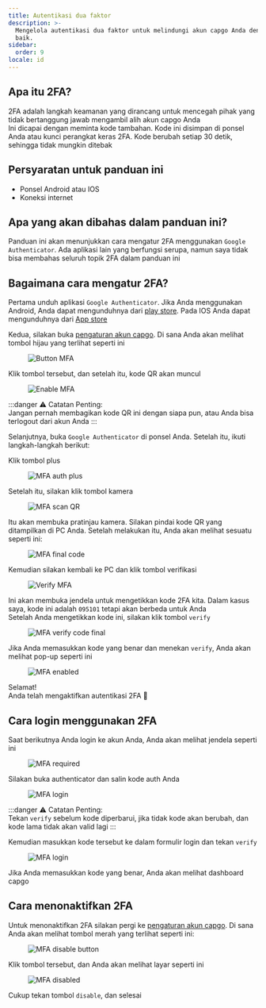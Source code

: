 ```yaml
---
title: Autentikasi dua faktor
description: >-
  Mengelola autentikasi dua faktor untuk melindungi akun capgo Anda dengan lebih
  baik.
sidebar:
  order: 9
locale: id
---
```


## Apa itu 2FA?

2FA adalah langkah keamanan yang dirancang untuk mencegah pihak yang tidak bertanggung jawab mengambil alih akun capgo Anda\
Ini dicapai dengan meminta kode tambahan. Kode ini disimpan di ponsel Anda atau kunci perangkat keras 2FA. Kode berubah setiap 30 detik, sehingga tidak mungkin ditebak

## Persyaratan untuk panduan ini
 - Ponsel Android atau IOS
 - Koneksi internet

## Apa yang akan dibahas dalam panduan ini?

Panduan ini akan menunjukkan cara mengatur 2FA menggunakan `Google Authenticator`. Ada aplikasi lain yang berfungsi serupa, namun saya tidak bisa membahas seluruh topik 2FA dalam panduan ini

## Bagaimana cara mengatur 2FA?

Pertama unduh aplikasi `Google Authenticator`. Jika Anda menggunakan Android, Anda dapat mengunduhnya dari [play store](https://playgooglecom/store/apps/details/?id=comgoogleandroidappsauthenticator2). Pada IOS Anda dapat mengunduhnya dari [App store](https://appsapplecom/us/app/google-authenticator/id388497605/)

Kedua, silakan buka [pengaturan akun capgo](https://webcapgoapp/dashboard/settings/account/). Di sana Anda akan melihat tombol hijau yang terlihat seperti ini

<figure><img style="margin-left: auto; margin-right: auto" src="/button-mfawebp" alt="Button MFA" /><figcaption></figcaption></figure>

Klik tombol tersebut, dan setelah itu, kode QR akan muncul

<figure><img style="margin-left: auto; margin-right: auto" src="/enable-mfawebp" alt="Enable MFA" /><figcaption></figcaption></figure>

:::danger
⚠️ Catatan Penting: \
Jangan pernah membagikan kode QR ini dengan siapa pun, atau Anda bisa terlogout dari akun Anda
:::

Selanjutnya, buka `Google Authenticator` di ponsel Anda. Setelah itu, ikuti langkah-langkah berikut:

Klik tombol plus

<figure><img style="margin-left: auto; margin-right: auto" src="/mfa-auth-pluswebp" alt="MFA auth plus" /><figcaption></figcaption></figure>

Setelah itu, silakan klik tombol kamera

<figure><img style="margin-left: auto; margin-right: auto" src="/mfa-scan-qrwebp" alt="MFA scan QR" /><figcaption></figcaption></figure>

Itu akan membuka pratinjau kamera. Silakan pindai kode QR yang ditampilkan di PC Anda. Setelah melakukan itu, Anda akan melihat sesuatu seperti ini:

<figure><img style="margin-left: auto; margin-right: auto" src="/mfa-final-codewebp" alt="MFA final code" /><figcaption></figcaption></figure>

Kemudian silakan kembali ke PC dan klik tombol verifikasi

<figure><img style="margin-left: auto; margin-right: auto" src="/enable-mfa-verifywebp" alt="Verify MFA" /><figcaption></figcaption></figure>

Ini akan membuka jendela untuk mengetikkan kode 2FA kita. Dalam kasus saya, kode ini adalah `095101` tetapi akan berbeda untuk Anda\
Setelah Anda mengetikkan kode ini, silakan klik tombol `verify`

<figure><img style="margin-left: auto; margin-right: auto" src="/mfa-verify-final-codewebp" alt="MFA verify code final" /><figcaption></figcaption></figure>

Jika Anda memasukkan kode yang benar dan menekan `verify`, Anda akan melihat pop-up seperti ini

<figure><img style="margin-left: auto; margin-right: auto" src="/mfa-enabledwebp" alt="MFA enabled" /><figcaption></figcaption></figure>

Selamat!\
Anda telah mengaktifkan autentikasi 2FA 🎉

## Cara login menggunakan 2FA

Saat berikutnya Anda login ke akun Anda, Anda akan melihat jendela seperti ini
<figure><img style="margin-left: auto; margin-right: auto" src="/mfa-requiredwebp" alt="MFA required" /><figcaption></figcaption></figure>

Silakan buka authenticator dan salin kode auth Anda

<figure><img style="margin-left: auto; margin-right: auto" src="/mfa-loginwebp" alt="MFA login" /><figcaption></figcaption></figure>

:::danger
⚠️ Catatan Penting: \
Tekan `verify` sebelum kode diperbarui, jika tidak kode akan berubah, dan kode lama tidak akan valid lagi
:::

Kemudian masukkan kode tersebut ke dalam formulir login dan tekan `verify`

<figure><img style="margin-left: auto; margin-right: auto" src="/mfa-final-login-verifywebp" alt="MFA login" /><figcaption></figcaption></figure>

Jika Anda memasukkan kode yang benar, Anda akan melihat dashboard capgo

## Cara menonaktifkan 2FA

Untuk menonaktifkan 2FA silakan pergi ke [pengaturan akun capgo](https://webcapgoapp/dashboard/settings/account/). Di sana Anda akan melihat tombol merah yang terlihat seperti ini:

<figure><img style="margin-left: auto; margin-right: auto" src="/mfa-disable-buttonwebp" alt="MFA disable button" /><figcaption></figcaption></figure>

Klik tombol tersebut, dan Anda akan melihat layar seperti ini

<figure><img style="margin-left: auto; margin-right: auto" src="/mfa-disable-2webp" alt="MFA disabled" /><figcaption></figcaption></figure>

Cukup tekan tombol `disable`, dan selesai